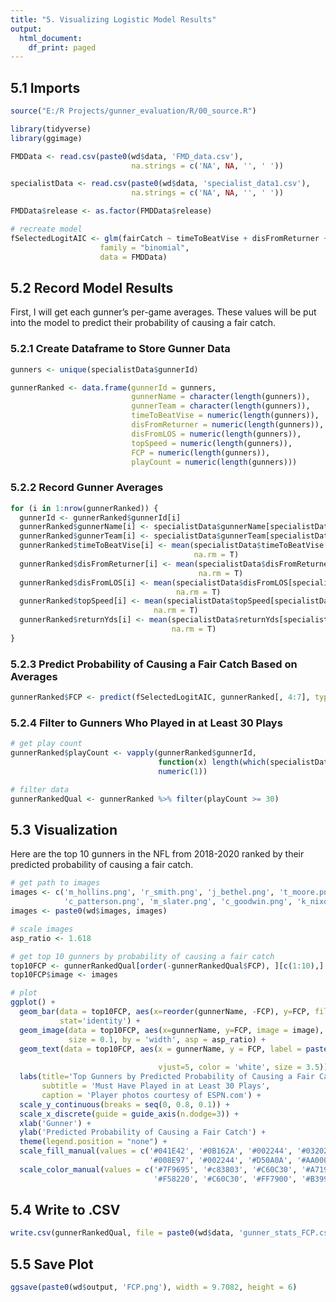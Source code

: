 ---
title: "5. Visualizing Logistic Model Results"
output:
  html_document:
    df_print: paged
---
## 5.1 Imports
```{r message=FALSE, warning=FALSE}
source("E:/R Projects/gunner_evaluation/R/00_source.R")

library(tidyverse)
library(ggimage)

FMDData <- read.csv(paste0(wd$data, 'FMD_data.csv'), 
                           na.strings = c('NA', NA, '', ' '))

specialistData <- read.csv(paste0(wd$data, 'specialist_data1.csv'), 
                           na.strings = c('NA', NA, '', ' '))

FMDData$release <- as.factor(FMDData$release) 

# recreate model
fSelectedLogitAIC <- glm(fairCatch ~ timeToBeatVise + disFromReturner + disFromLOS + topSpeed, 
                    family = "binomial", 
                    data = FMDData)
```

## 5.2 Record Model Results
First, I will get each gunner's per-game averages. These values will be put into the model to predict their probability of causing a fair catch.

### 5.2.1 Create Dataframe to Store Gunner Data
```{r}
gunners <- unique(specialistData$gunnerId)

gunnerRanked <- data.frame(gunnerId = gunners,
                           gunnerName = character(length(gunners)),
                           gunnerTeam = character(length(gunners)),
                           timeToBeatVise = numeric(length(gunners)),
                           disFromReturner = numeric(length(gunners)),
                           disFromLOS = numeric(length(gunners)),
                           topSpeed = numeric(length(gunners)),
                           FCP = numeric(length(gunners)),
                           playCount = numeric(length(gunners)))
```

### 5.2.2 Record Gunner Averages
```{r}
for (i in 1:nrow(gunnerRanked)) {
  gunnerId <- gunnerRanked$gunnerId[i]
  gunnerRanked$gunnerName[i] <- specialistData$gunnerName[specialistData$gunnerId == gunnerId][1]
  gunnerRanked$gunnerTeam[i] <- specialistData$gunnerTeam[specialistData$gunnerId == gunnerId][1]
  gunnerRanked$timeToBeatVise[i] <- mean(specialistData$timeToBeatVise[specialistData$gunnerId == gunnerId], 
                                         na.rm = T)
  gunnerRanked$disFromReturner[i] <- mean(specialistData$disFromReturner[specialistData$gunnerId == gunnerId], 
                                          na.rm = T)
  gunnerRanked$disFromLOS[i] <- mean(specialistData$disFromLOS[specialistData$gunnerId == gunnerId], 
                                     na.rm = T)
  gunnerRanked$topSpeed[i] <- mean(specialistData$topSpeed[specialistData$gunnerId == gunnerId], 
                                na.rm = T)
  gunnerRanked$returnYds[i] <- mean(specialistData$returnYds[specialistData$gunnerId == gunnerId], 
                                    na.rm = T)
}
```


### 5.2.3 Predict Probability of Causing a Fair Catch Based on Averages
```{r}
gunnerRanked$FCP <- predict(fSelectedLogitAIC, gunnerRanked[, 4:7], type = 'response')
```

### 5.2.4 Filter to Gunners Who Played in at Least 30 Plays
```{r}
# get play count
gunnerRanked$playCount <- vapply(gunnerRanked$gunnerId, 
                                 function(x) length(which(specialistData$gunnerId == x)), 
                                 numeric(1))

# filter data
gunnerRankedQual <- gunnerRanked %>% filter(playCount >= 30)
```

## 5.3 Visualization
Here are the top 10 gunners in the NFL from 2018-2020 ranked by their predicted probability of causing a fair catch.
```{r fig.height=6, fig.width=9.7082}
# get path to images
images <- c('m_hollins.png', 'r_smith.png', 'j_bethel.png', 't_moore.png', 't_thomas.png', 
            'c_patterson.png', 'm_slater.png', 'c_goodwin.png', 'k_nixon.png', 'k_crossen.png')
images <- paste0(wd$images, images)

# scale images
asp_ratio <- 1.618 

# get top 10 gunners by probability of causing a fair catch
top10FCP <- gunnerRankedQual[order(-gunnerRankedQual$FCP), ][c(1:10),]
top10FCP$image <- images

# plot
ggplot() +
  geom_bar(data = top10FCP, aes(x=reorder(gunnerName, -FCP), y=FCP, fill=gunnerName, color = gunnerName), 
           stat='identity') +
  geom_image(data = top10FCP, aes(x=gunnerName, y=FCP, image = image),
             size = 0.1, by = 'width', asp = asp_ratio) +
  geom_text(data = top10FCP, aes(x = gunnerName, y = FCP, label = paste(format(round(FCP * 100, 2),
                                                                               nsmall = 2), '%'), 
                                 vjust=5, color = 'white', size = 3.5)) +
  labs(title='Top Gunners by Predicted Probability of Causing a Fair Catch', 
       subtitle = 'Must Have Played in at Least 30 Plays', 
       caption = 'Player photos courtesy of ESPN.com') +
  scale_y_continuous(breaks = seq(0, 0.8, 0.1)) +
  scale_x_discrete(guide = guide_axis(n.dodge=3)) +
  xlab('Gunner') +
  ylab('Predicted Probability of Causing a Fair Catch') +
  theme(legend.position = "none") +
  scale_fill_manual(values = c('#041E42', '#0B162A', '#002244', '#03202f', '#000000', 
                               '#008E97', '#002244', '#D50A0A', '#AA0000', '#311D00')) +
  scale_color_manual(values = c('#7F9695', '#c83803', '#C60C30', '#A71930', '#A5ACAF', 
                                '#F58220', '#C60C30', '#FF7900', '#B3995D', '#ff3c00', '#FFFFFF'))
```

## 5.4 Write to .CSV
```{r}
write.csv(gunnerRankedQual, file = paste0(wd$data, 'gunner_stats_FCP.csv'), row.names = FALSE)
```

## 5.5 Save Plot
```{r}
ggsave(paste0(wd$output, 'FCP.png'), width = 9.7082, height = 6)
```

